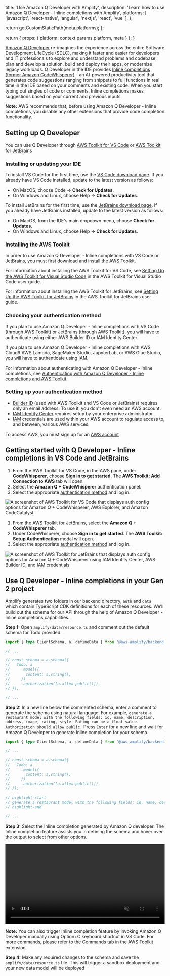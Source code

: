 

  title: 'Use Amazon Q Developer with Amplify',
  description: 'Learn how to use Amazon Q Developer - Inline completions with Amplify',
  platforms: [
    'javascript',
    'react-native',
    'angular',
    'nextjs',
    'react',
    'vue'
  ],
};

  return getCustomStaticPath(meta.platforms);
};

  return {
    props: {
      platform: context.params.platform,
      meta
    }
  };
}

[Amazon Q Developer](https://aws.amazon.com/q/) re-imagines the experience across the entire Software Development LifeCycle (SDLC), making it faster and easier for developers and IT professionals to explore and understand problems and codebase, plan and develop a solution, build and deploy their apps, or modernize legacy workloads. Q Developer in the IDE provides [Inline completions (former Amazon CodeWhisperer)](https://docs.aws.amazon.com/codewhisperer/latest/userguide/what-is-cwspr.html) - an AI-powered productivity tool that generates code suggestions ranging from snippets to full functions in real time in the IDE based on your comments and existing code. When you start typing out singles of code or comments, Inline completions
makes suggestions based on your current and previous inputs. 

<Callout informational>

**Note:** AWS recommends that, before using Amazon Q Developer - Inline completions, you disable any other extensions that provide code completion functionality.

</Callout>

## Setting up Q Developer

You can use Q Developer through [AWS Toolkit for VS Code](https://docs.aws.amazon.com/toolkit-for-vscode/latest/userguide/welcome.html) or [AWS Toolkit for JetBrains](https://docs.aws.amazon.com/toolkit-for-jetbrains/latest/userguide/welcome.html)

### Installing or updating your IDE 

To install VS Code for the first time, use the [VS Code download page](https://code.visualstudio.com/download). If you already have VS Code installed, update to the latest version as follows:

- On MacOS, choose Code -> **Check for Updates**.
- On Windows and Linux, choose Help -> **Check for Updates**.

To install JetBrains for the first time, use the [JetBrains download page](https://www.jetbrains.com/idea/download/). If you already have JetBrains installed, update to the latest version as follows:

- On MacOS, from the IDE's main dropdown menu, choose **Check for Updates**.
- On Windows and Linux, choose Help -> **Check for Updates**.

### Installing the AWS Toolkit

In order to use Amazon Q Developer - Inline completions with VS Code or JetBrains, you must first download and install the AWS Toolkit.

For information about installing the AWS Toolkit for VS Code, see [Setting Up the AWS Toolkit for Visual Studio Code](https://docs.aws.amazon.com/toolkit-for-vscode/latest/userguide/setting-up.html) in the AWS Toolkit for Visual Studio Code user guide.

For information about installing the AWS Toolkit for JetBrains, see [Setting Up the AWS Toolkit for JetBrains](https://docs.aws.amazon.com/toolkit-for-jetbrains/latest/userguide/getting-started.html) in the AWS Toolkit for JetBrains user guide.

### Choosing your authentication method

If you plan to use Amazon Q Developer - Inline completions with VS Code (through AWS Toolkit) or JetBrains (through AWS Toolkit), you will have to authenticate using either AWS Builder ID or IAM Identity Center.

If you plan to use Amazon Q Developer - Inline completions with AWS Cloud9 AWS Lambda, SageMaker Studio, JupyterLab, or AWS Glue Studio, you will have to authenticate using IAM.

For information about authenticating with Amazon Q Developer - Inline completions, see [Authenticating with Amazon Q Developer - Inline completions and AWS Toolkit](https://docs.aws.amazon.com/codewhisperer/latest/userguide/whisper-setup-ide-devs.html#codewhisperer-auth).


### Setting up your authentication method

- [Builder ID](https://docs.aws.amazon.com/signin/latest/userguide/sign-in-aws_builder_id.html) (used with AWS Toolkit and VS Code or JetBrains) requires only an email address. To use it, you don't even need an AWS account.
- [IAM Identity Center](https://docs.aws.amazon.com/singlesignon/latest/userguide/what-is.html) requires setup by your enterprise administrator.
- [IAM](https://docs.aws.amazon.com/IAM/latest/UserGuide/introduction.html) credentials are used within your AWS account to regulate access to, and between, various AWS services.

To access AWS, you must sign up for an [AWS account](https://docs.aws.amazon.com/codewhisperer/latest/userguide/setting-up.html#getting-started-signup)

## Getting started with Q Developer - Inline completions in VS Code and JetBrains

<BlockSwitcher>
<Block name="VS Code">

1. From the AWS Toolkit for VS Code, in the AWS pane, under **CodeWhisperer**, choose **Sign in to get started**. The **AWS Toolkit: Add Connection to AWS** tab will open.
1. Select the **Amazon Q + CodeWhisperer** authentication panel.
1. Select the appropriate [authentication method](https://docs.aws.amazon.com/codewhisperer/latest/userguide/whisper-setup-ide-devs.html#codewhisperer-auth) and log in.

![A screenshot of AWS Toolkit for VS Code that displays auth config options for Amazon Q + CodeWhisperer, AWS Explorer, and Amazon CodeCatalyst](/images/gen2/q-developer/VSCode.png)

</Block>
<Block name="JetBrains">

1. From the AWS Toolkit for JetBrains, select the **Amazon Q + CodeWhisperer** tab.
1. Under CodeWhisperer, choose **Sign in to get started**. The **AWS Toolkit: Setup Authentication** modal will open.
1. Select the appropriate [authentication method](https://docs.aws.amazon.com/codewhisperer/latest/userguide/whisper-setup-ide-devs.html#codewhisperer-auth) and log in.

![A screenshot of AWS Toolkit for JetBrains that displays auth config options for Amazon Q + CodeWhisperer using IAM Identity Center, AWS Builder ID, and IAM credentials](/images/gen2/q-developer/JetBrains.png)

</Block>
</BlockSwitcher>


## Use Q Developer - Inline completions in your Gen 2 project

Amplify generates two folders in our backend directory, `auth` and `data` which contain TypeScript CDK definitions for each of these resources.  We’ll build out the schema for our API through the help of Amazon Q Developer - Inline completions capabilities.

**Step 1:** Open `amplify/data/resource.ts` and comment out the default schema for Todo provided.

```ts title="amplify/data/resource.ts"
import { type ClientSchema, a, defineData } from '@aws-amplify/backend';

// ...

// const schema = a.schema({
//   Todo: a
//     .model({
//       content: a.string(),
//     })
//     .authorization([a.allow.public()]),
// });

// ...
```

**Step 2:** In a new line below the commented schema, enter a comment to generate the schema using natural language. For example, `generate a restaurant model with the following fields: id, name, description, address, image, rating, style. Rating can be a float value. Authorization should allow public.`  Press `Enter` for a new line and wait for Amazon Q Developer to generate Inline completion for your schema.

```ts title="amplify/data/resource.ts"
import { type ClientSchema, a, defineData } from '@aws-amplify/backend';

// ...

// const schema = a.schema({
//   Todo: a
//     .model({
//       content: a.string(),
//     })
//     .authorization([a.allow.public()]),
// });

// highlight-start
// generate a restaurant model with the following fields: id, name, description, address, image, rating, style. Rating can be a float value. Authorization should allow public.
// highlight-end

// ...
```

**Step 3:** Select the Inline completion generated by Amazon Q developer. The Inline completion feature assists you in defining the schema
and hover over the output to select from other options.

<video autoPlay={true} muted={true} loop={true} width="100%" playsInline={true}>
  <source src="/images/gen2/q-developer/Amplify-Gen2-Q-Developer.mp4" />
</video>

<Callout informational>

**Note:** You can also trigger Inline completion feature by invoking Amazon Q Developer manually using Option+C keyboard shortcut in VS Code. For more commands, please refer to the Commands tab in the AWS Toolkit extension. 

</Callout>

**Step 4:** Make any required changes to the schema and save the `amplify/data/resource.ts` file. This will trigger a sandbox deployment and your new data model will be deployed 

